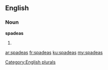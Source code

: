 ==English==

===Noun===
'''spadeas'''

# {{plural of|[[spadea]]}}

[[Category:English plurals]]

[[ar:spadeas]]
[[fr:spadeas]]
[[ku:spadeas]]
[[my:spadeas]]